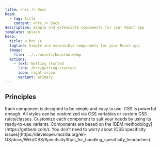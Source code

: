 ```yaml
---
title: <hrc /> Docs
head:
  - tag: title
    content: <hrc /> Docs
description: Simple and extensible components for your React app
template: splash
hero:
  title: < hrc />
  tagline: Simple and extensible components for your React app
  image:
    file: ../../assets/houston.webp
  actions:
    - text: Getting started
      link: /hrc/getting-started/
      icon: right-arrow
      variant: primary
---
```



## Principles

<CardGrid stagger>
  <Card title="Simple to use" icon="pencil">
    Each component is designed to be simple and easy to use.
  </Card>
  <Card title="No CSS-in-JS" icon="add-document">
    CSS is powerful enough. All styles can be customized via CSS
    variables or custom CSS rules/classes.
  </Card>
  <Card title="Easy to customize" icon="setting">
    Customize each component to suit your needs by using its ready-to-use
    variants.
  </Card>
  <Card title="BEM based" icon="open-book">
    Components are based on the [BEM methodology](https://getbem.com/). You
    don't need to worry about [CSS specificity
    issues](https://developer.mozilla.org/en-US/docs/Web/CSS/Specificity#tips_for_handling_specificity_headaches).
  </Card>
</CardGrid>
